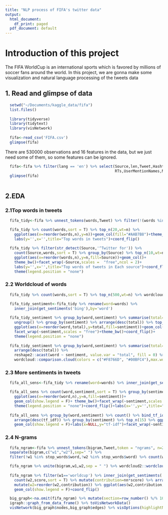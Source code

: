 ```yaml
---
title: "NLP process of FIFA's twitter data"
output:
  html_document:
    df_print: paged
  pdf_document: default
---
```


# Introduction of this project

The FIFA WorldCup is an international sports which is favored by millions of soccer fans around the world. In this project, we are gonna make some visualization and natural language processing of the tweets data

## 1. Read and glimpse of data
```r
  setwd("~/Documents/kaggle_data/fifa")
  list.files()
  
  library(tidyverse)
  library(tidytext)
  library(visNetwork)
  
  fifa<-read_csv('FIFA.csv')
  glimpse(fifa)
```

There are 530000 observations and 16 features in the data, but we just need some of them, so some features can be ignored.

```r
  fifa<-fifa %>% filter(lang == 'en') %>% select(Source,len,Tweet,Hashtags,
                                                 RTs,UserMentionNames,Name,Place)
  glimpse(fifa)
  
```

## 2.EDA

### 2.1Top words in tweets
```r
  fifa_tidy<-fifa %>% unnest_tokens(words,Tweet) %>% filter(!(words %in% stop_words$word)) %>% filter(str_detect(words,'[a-z]'))

  fifa_tidy %>% count(words,sort = T) %>% top_n(20,wt=n) %>%
    ggplot(aes(x=reorder(words,n),y=n))+geom_col(fill="#AAB7B8")+theme_bw()+
    labs(y='',x='',title="Top words in tweets")+coord_flip()
  
  fifa_tidy %>% filter(str_detect(Source,'^Twitter for')) %>%
    count(Source,words,sort = T) %>% group_by(Source) %>% top_n(10,wt=n) %>%
    ggplot(aes(x=reorder(words,n),y=n,fill=Source))+geom_col()+
    theme_bw()+facet_wrap(~Source,scales =  "free",ncol = 2)+
    labs(y='',x='',title="Top words of tweets in Each source")+coord_flip()+
    theme(legend.position = "none")
```
### 2.2 Worldcloud of words

```r
  fifa_tidy %>% count(words,sort = T) %>% top_n(500,wt=n) %>% wordcloud2::wordcloud2()

  fifa_tidy_sentiment<-fifa_tidy %>% rename(word=words) %>%
    inner_join(get_sentiments('bing'),by='word')
  
  fifa_tidy_sentiment %>% group_by(word,sentiment) %>% summarise(total=n()) %>%
    ungroup() %>% group_by(sentiment) %>% arrange(desc(total)) %>% top_n(10) %>%
    ggplot(aes(x=reorder(word,total),y=total,fill=sentiment))+geom_col()+
    facet_wrap(~sentiment,scales = "free")+theme_bw()+coord_flip()+
    theme(legend.position = "none")
  
  fifa_tidy_sentiment %>% group_by(word,sentiment) %>% summarise(total=n()) %>% 
    arrange(desc(total)) %>% 
    reshape2::acast(word ~ sentiment, value.var = "total", fill = 0) %>% 
    wordcloud::comparison.cloud(colors = c("#F8766D", "#00BFC4"),max.words = 350)
```

### 2.3 More sentiments in tweets
```r
  fifa_all_sens<-fifa_tidy %>% rename(word=words) %>% inner_join(get_sentiments('nrc'),by="word")

  fifa_all_sens %>% count(word,sentiment,sort = T) %>% group_by(sentiment) %>% top_n(10) %>%
    ggplot(aes(x=reorder(word,n),y=n,fill=sentiment))+
    geom_col(show.legend = F)+ theme_bw()+facet_wrap(~sentiment,scales = "free",ncol = 3)+
    theme(legend.position = "none")+coord_flip()+labs(x='',y='',title="The top 10 words under each sentiment category")
  
  fifa_all_sens %>% group_by(word,sentiment) %>% count() %>% bind_tf_idf(word,sentiment,n) %>% 
    arrange(desc(tf_idf)) %>% group_by(sentiment) %>% top_n(15) %>% ggplot(aes(x=reorder(word,-n),y=n,fill=sentiment))+
    geom_col(show.legend = F)+labs(x=NULL,y="tf-idf")+facet_wrap(~sentiment,ncol = 3,scales = "free")+coord_flip()
```

### 2.4 N-grams
```r
  fifa_ngram<-fifa %>% unnest_tokens(bigram,Tweet,token = "ngrams", n=2) %>% select(bigram) %>%
  separate(bigram,c("w1","w2"),sep=" ") %>% 
  filter(!w1 %in% stop_words$word,!w2 %in% stop_words$word) %>% count(w1,w2,sort = T)

  fifa_ngram %>% unite(bigram,w1,w2,sep = " ") %>% wordcloud2::wordcloud2()
  
  fifa_ngram %>% filter(w1=='worldcup') %>% inner_join(get_sentiments('afinn'),by=c(w2="word")) %>% 
    count(w2,score,sort = T) %>% mutate(contribution=nn*score) %>% arrange(desc(abs(contribution))) %>% 
    mutate(w2=reorder(w2,contribution)) %>% ggplot(aes(w2,contribution,fill=contribution > 0))+
    geom_col(show.legend = F)+coord_flip()
```

```r
  big_graph<-na.omit(fifa_ngram) %>% mutate(section=row_number() %/% 10) %>% filter(n>4000) %>%
  igraph::graph_from_data_frame() %>% toVisNetworkData()
  visNetwork(big_graph$nodes,big_graph$edges) %>% visOptions(highlightNearest = TRUE)
```

